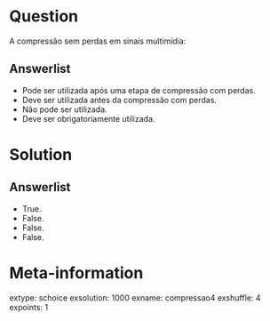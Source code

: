 Question
========
A compressão sem perdas em sinais multimídia:

Answerlist
----------
* Pode ser utilizada após uma etapa de compressão com perdas.
* Deve ser utilizada antes da compressão com perdas.
* Não pode ser utilizada.
* Deve ser obrigatoriamente utilizada.

Solution
========

Answerlist
----------
* True.
* False.
* False.
* False.

Meta-information
================
extype: schoice
exsolution: 1000
exname: compressao4
exshuffle: 4
expoints: 1
